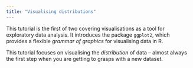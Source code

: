 ```yaml
---
title: "Visualising distributions"
---
```


This tutorial is the first of two covering visualisations as a tool for exploratory data analysis. 
It introduces the package `ggplot2`, which provides a flexible *grammar of graphics* for visualising data in R.

This tutorial focuses on visualising the *distribution* of data – almost always the first step when you are getting to grasps with a new dataset.

<!--
## Objectives

## Prerequisites

## Key concepts

## Foundation

## Extensions
-->
